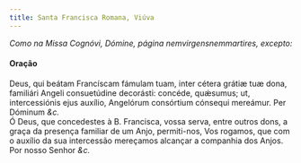 ```yaml
---
title: Santa Francisca Romana, Viúva
---
```



<em>Como na Missa Cognóvi, Dómine, página nemvirgensnemmartires, excepto:</em>

<h4 class="text-center">Oração</h4>
<div class="container-fluid">
<div class="row">
<div class="col-6 dropcaps text-justify">
Deus, qui beátam Francíscam fámulam tuam, inter cétera grátiæ tuæ dona, familiári Angeli consuetúdine decorásti: concéde, quǽsumus; ut, intercessiónis ejus auxílio, Angelórum consórtium cónsequi mereámur. Per Dóminum <em>&c.</em>
</div>
<div class="col-6 dropcaps text-justify">
Ó Deus, que concedestes à B. Francisca, vossa serva, entre outros dons, a graça da presença familiar de um Anjo, permiti-nos, Vos rogamos, que com o auxílio da sua intercessão mereçamos alcançar a companhia dos Anjos. Por nosso Senhor <em>&c.</em>
</div>
</div>
</div>